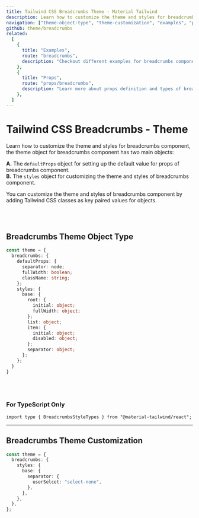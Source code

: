 ```yaml
---
title: Tailwind CSS Breadcrumbs Theme - Material Tailwind
description: Learn how to customize the theme and styles for breadcrumbs component.
navigation: ["theme-object-type", "theme-customization", "examples", "props"]
github: theme/breadcrumbs
related:
  [
    {
      title: "Examples",
      route: "breadcrumbs",
      description: "Checkout different examples for breadcrumbs component.",
    },
    {
      title: "Props",
      route: "props/breadcrumbs",
      description: "Learn more about props definition and types of breadcrumbs component.",
    },
  ]
---
```


# Tailwind CSS Breadcrumbs - Theme

Learn how to customize the theme and styles for breadcrumbs component, the theme object for breadcrumbs component has two main objects:

**A.** The <Code>defaultProps</Code> object for setting up the default value for props of breadcrumbs component.<br />
**B.** The <Code>styles</Code> object for customizing the theme and styles of breadcrumbs component.<br />

You can customize the theme and styles of breadcrumbs component by adding Tailwind CSS classes as key paired values for objects.

<br />
<br />

## Breadcrumbs Theme Object Type

<span id="theme-object-type" className="scroll-mt-48" />

```ts
const theme = {
  breadcrumbs: {
    defaultProps: {
      separator: node;
      fullWidth: boolean;
      className: string;
    };
    styles: {
      base: {
        root: {
          initial: object;
          fullWidth: object;
        };
        list: object;
        item: {
          initial: object;
          disabled: object;
        };
        separator: object;
      };
    };
  }
}
```

<br />
<br />

### For TypeScript Only

```tsx
import type { BreadcrumbsStyleTypes } from "@material-tailwind/react";
```

---

## Breadcrumbs Theme Customization

<span id="theme-customization" className="scroll-mt-48" />

```ts
const theme = {
  breadcrumbs: {
    styles: {
      base: {
        separator: {
          userSelcet: "select-none",
        },
      },
    },
  },
};
```

<span id="examples" className="scroll-mt-48" />
<span id="props" className="scroll-mt-48" />
